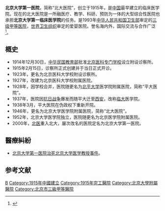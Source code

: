 {{Infobox hospital
| name = 北京大学第一医院
| name_en = Peking University First Hospital
| logo = 
| logo_size = 
| image = Peking University First Hospital, Department of Obstetrics and Gynecology (20211107143857).jpg
| alt = 
| image_size  = 
| caption = 北京大学第一医院妇产儿童医院
| country = {{PRC}}
| address = [[北京市|北京市]][[西城区|西城区]][[西什库大街|西什库大街]]8号（门诊部）<br />[[西安门大街|西安门大街]]1号院（妇儿院区、第一住院部）<br />西什库大街7号（第二住院部）
| coordinates = {{Coord|39.93011|116.37426|type:landmark_region:CN-11_source:GoogleMaps|display=inline,title}}
| type        = 综合[[三级甲等医院|三级甲等医院]]
| funding     = 公立醫院
| affiliation = [[北京大学医学部|北京大学医学部]]
| founded = 1915年2月15日
| dean = 刘新民
| website = https://www.pkufh.com/
}}
'''北京大学第一医院'''，简称“北大医院”，创立于1915年，是[[中国|中国]]最早建立的临床医学院。现在的北大医院是一所融医疗、教学、科研、预防为一体的大型综合性医院也承担'''北京大学第一临床医学院'''的任务。是1993年[[中华人民共和国卫生部|中华人民共和国卫生部]]审定的[[三级甲等医院|三级甲等医院]]，[[世界卫生组织|世界卫生组织]]审定的爱婴医院。誉名海内外，国际交流与合作广泛<ref>{{cite web |url=http://www.bddyyy.com.cn/inc/main.jsp?SubjectID=0201 |title=医院简介 |publisher=北京大学第一医院 |accessdate=2009-07-15 |deadurl=yes |archiveurl=https://web.archive.org/web/20090624115047/http://www.bddyyy.com.cn/inc/main.jsp?SubjectID=0201 |archivedate=2009-06-24 }}</ref>。

== 概史 ==
*1914年12月30日，[[北洋政府|中华民国]][[中華民國教育部|教育部]]批准[[北京大学医学部|北京医科专门学校]]设立附设诊察所。
*1915年2月15日，诊察所正式创建并于当日正式开诊。
*1923年，更名为北京医科大学校附设诊察所。
*1927年，改建为北京医科大学校附属医院。
*1928年，因学校合并，医院随更名为[[北平大学|北平大学]]医学院附属医院，简称“平大医院”。
*1937年，医院因[[抗日战争|抗日战争]]爆发而随平大迁至[[西安|西安]]，改称[[国立西安临时大学|临大]]医学院。
*1938年3月，平大医院在伪政权下重新开院。
*1946年，更名为北京大学医学院附属医院，简称“北大医院”。
*1952年，北京大学医学院独立，医院随更名为北京医学院附属医院。
*2000年，[[北京医科大学|北医]]重入北大，屡次改名的医院定名为北京大学第一医院。

== 醫療糾紛 ==
* [[2009年北京大学第一医院治死北京大学医学教授事件|北京大学第一医院治死北京大学医学教授事件]]。

== 参考文献 ==
{{Reflist}}

{{Portal bar|中國|北京|醫學|教育}}
{{北京大学}}
{{中华人民共和国国家卫生健康委员会直属（管理）医院}}

[[Category:中华人民共和国国家卫生健康委员会直属（管理）医院|B]]
[[Category:1915年中國建立|Category:1915年中國建立]]
[[Category:1915年完工醫院|Category:1915年完工醫院]]
[[Category:北京大學附屬醫院|Category:北京大學附屬醫院]]
[[Category:北京市三級甲等醫院|Category:北京市三級甲等醫院]]